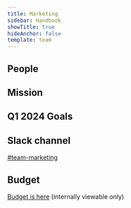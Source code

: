 ```yaml
---
title: Marketing
sidebar: Handbook
showTitle: true
hideAnchor: false
template: team
---
```


<TeamUpdate />

## People

<TeamMembers />

## Mission

<Mission />

## Q1 2024 Goals

<Objectives />

## Slack channel

[#team-marketing](https://posthog.slack.com/messages/team-marketing)

## Budget

[Budget is here](https://docs.google.com/spreadsheets/d/1ZHu6rMAAll02hw6OaKPe1A_bzlCDui_kM01TuktTuSs/edit#gid=0) (internally viewable only)
